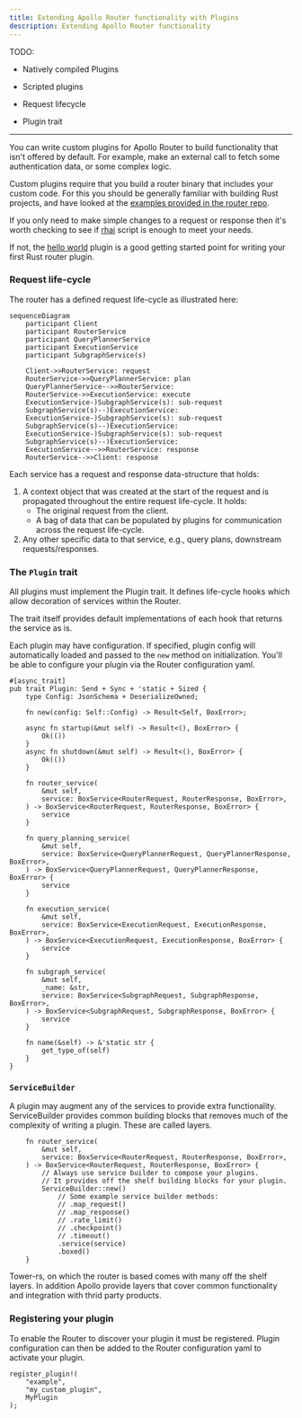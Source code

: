 ```yaml
---
title: Extending Apollo Router functionality with Plugins
description: Extending Apollo Router functionality 
---
```



TODO:

- Natively compiled Plugins
- Scripted plugins

- Request lifecycle
- Plugin trait

---

You can write custom plugins for Apollo Router to build functionality that isn't offered by default.  For example, make an external call to fetch some authentication data, or some complex logic.

Custom plugins require that you build a router binary that includes your custom code. For this you should be generally familiar with building Rust projects, and have looked at the [examples provided in the router repo](https://github.com/apollographql/router/tree/main/examples).

If you only need to make simple changes to a request or response then it's worth checking to see if [rhai](#rhai) script is enough to meet your needs. 

If not, the [hello world](https://github.com/apollographql/router/blob/225915f6e084b13c3a0972f170cf4a1a6f8e7f28/examples/hello-world/src/hello_world.rs) plugin is a good getting started point for writing your first Rust router plugin.

### Request life-cycle

The router has a defined request life-cycle as illustrated here:

```mermaid
sequenceDiagram
    participant Client
    participant RouterService
    participant QueryPlannerService
    participant ExecutionService
    participant SubgraphService(s)

    Client->>RouterService: request
    RouterService->>QueryPlannerService: plan
    QueryPlannerService-->>RouterService:
    RouterService->>ExecutionService: execute
    ExecutionService-)SubgraphService(s): sub-request
    SubgraphService(s)--)ExecutionService:
    ExecutionService-)SubgraphService(s): sub-request
    SubgraphService(s)--)ExecutionService:
    ExecutionService-)SubgraphService(s): sub-request
    SubgraphService(s)--)ExecutionService:
    ExecutionService-->>RouterService: response
    RouterService-->>Client: response
```

Each service has a request and response data-structure that holds:
1. A context object that was created at the start of the request and is propagated throughout the entire request life-cycle. It holds:
    - The original request from the client.
    - A bag of data that can be populated by plugins for communication across the request life-cycle.
3. Any other specific data to that service, e.g., query plans, downstream requests/responses.


### The `Plugin` trait

All plugins must implement the Plugin trait. It defines life-cycle hooks which allow decoration of services within the Router.

The trait itself provides default implementations of each hook that returns the service as is.

Each plugin may have configuration. If specified, plugin config will automatically loaded and passed to the `new` method on initialization. You'll be able to configure your plugin via the Router configuration yaml.

```rust=
#[async_trait]
pub trait Plugin: Send + Sync + 'static + Sized {
    type Config: JsonSchema + DeserializeOwned;

    fn new(config: Self::Config) -> Result<Self, BoxError>;

    async fn startup(&mut self) -> Result<(), BoxError> {
        Ok(())
    }
    async fn shutdown(&mut self) -> Result<(), BoxError> {
        Ok(())
    }

    fn router_service(
        &mut self,
        service: BoxService<RouterRequest, RouterResponse, BoxError>,
    ) -> BoxService<RouterRequest, RouterResponse, BoxError> {
        service
    }

    fn query_planning_service(
        &mut self,
        service: BoxService<QueryPlannerRequest, QueryPlannerResponse, BoxError>,
    ) -> BoxService<QueryPlannerRequest, QueryPlannerResponse, BoxError> {
        service
    }

    fn execution_service(
        &mut self,
        service: BoxService<ExecutionRequest, ExecutionResponse, BoxError>,
    ) -> BoxService<ExecutionRequest, ExecutionResponse, BoxError> {
        service
    }

    fn subgraph_service(
        &mut self,
        _name: &str,
        service: BoxService<SubgraphRequest, SubgraphResponse, BoxError>,
    ) -> BoxService<SubgraphRequest, SubgraphResponse, BoxError> {
        service
    }

    fn name(&self) -> &'static str {
        get_type_of(self)
    }
}
```

### `ServiceBuilder`

A plugin may augment any of the services to provide extra functionality.
ServiceBuilder provides common building blocks that removes much of the complexity of writing a plugin. These are called layers.

```rust=
    fn router_service(
        &mut self,
        service: BoxService<RouterRequest, RouterResponse, BoxError>,
    ) -> BoxService<RouterRequest, RouterResponse, BoxError> {
        // Always use service builder to compose your plugins.
        // It provides off the shelf building blocks for your plugin.
        ServiceBuilder::new()
            // Some example service builder methods:
            // .map_request()
            // .map_response()
            // .rate_limit()
            // .checkpoint()
            // .timeout()
            .service(service)
            .boxed()
    }
```

Tower-rs, on which the router is based comes with many off the shelf layers. In addition Apollo provide layers that cover common functionality and integration with thrid party products.

### Registering your plugin

To enable the Router to discover your plugin it must be registered. Plugin configuration can then be added to the Router configuration yaml to activate your plugin.  

```rust=
register_plugin!(
    "example",
    "my_custom_plugin",
    MyPlugin
);
```
